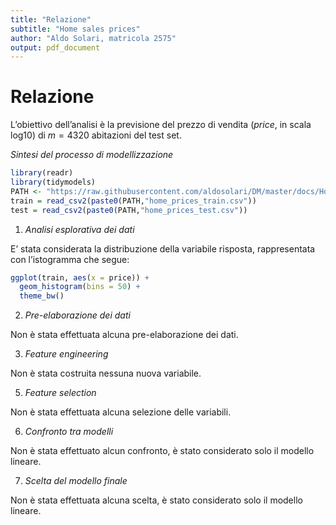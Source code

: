 ```yaml
---
title: "Relazione"
subtitle: "Home sales prices"
author: "Aldo Solari, matricola 2575"
output: pdf_document
---
```


# Relazione

L’obiettivo dell'analisi è la previsione del prezzo di vendita (*price*, in scala log10) di $m=4320$ abitazioni del test set.

*Sintesi del processo di modellizzazione*

```r
library(readr)
library(tidymodels)
PATH <- "https://raw.githubusercontent.com/aldosolari/DM/master/docs/HomePrices/"
train = read_csv2(paste0(PATH,"home_prices_train.csv"))
test = read_csv2(paste0(PATH,"home_prices_test.csv"))
```

1. *Analisi esplorativa dei dati*

E' stata considerata la distribuzione della variabile risposta, rappresentata con l'istogramma che segue:

```r
ggplot(train, aes(x = price)) + 
  geom_histogram(bins = 50) +
  theme_bw() 
```

2. *Pre-elaborazione dei dati*

Non è stata effettuata alcuna pre-elaborazione dei dati. 

3. *Feature engineering*

Non è stata costruita nessuna nuova variabile.

5. *Feature selection*

Non è stata effettuata alcuna selezione delle variabili. 

6. *Confronto tra modelli*

Non è stata effettuato alcun confronto, è stato considerato solo il modello lineare.    

7. *Scelta del modello finale*

Non è stata effettuata alcuna scelta, è stato considerato solo il modello lineare.

